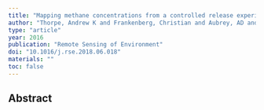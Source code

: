 ```yaml
---
title: "Mapping methane concentrations from a controlled release experiment using the next generation airborne visible/infrared imaging spectrometer (AVIRIS-NG)"
author: "Thorpe, Andrew K and Frankenberg, Christian and Aubrey, AD and Roberts, DA and Nottrott, AA and Rahn, TA and Sauer, JA and Dubey, MK and Costigan, KR and Arata, C and others"
type: "article"
year: 2016
publication: "Remote Sensing of Environment"
doi: "10.1016/j.rse.2018.06.018"
materials: ""
toc: false
---
```


## Abstract

